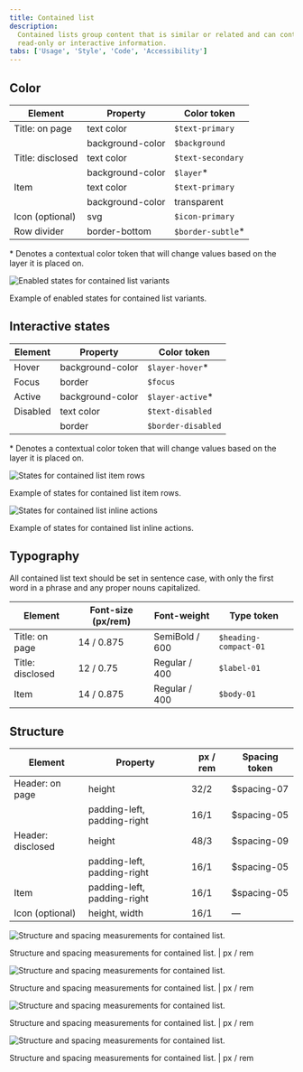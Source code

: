 ```yaml
---
title: Contained list
description:
  Contained lists group content that is similar or related and can contain
  read-only or interactive information.
tabs: ['Usage', 'Style', 'Code', 'Accessibility']
---
```


## Color

| Element          | Property         | Color token        |
| ---------------- | ---------------- | ------------------ |
| Title: on page   | text color       | `$text-primary`    |
|                  | background-color | `$background`      |
| Title: disclosed | text color       | `$text-secondary`  |
|                  | background-color | `$layer`\*         |
| Item             | text color       | `$text-primary`    |
|                  | background-color | transparent        |
| Icon (optional)  | svg              | `$icon-primary`    |
| Row divider      | border-bottom    | `$border-subtle`\* |

<Caption>
  * Denotes a contextual color token that will change values based on the layer
  it is placed on.
</Caption>

<Row>
<Column colLg={8}>

![Enabled states for contained list variants](images/contained-list-style-1.png)

</Column>
</Row>

<Caption>Example of enabled states for contained list variants.</Caption>

## Interactive states

| Element  | Property         | Color token        |
| -------- | ---------------- | ------------------ |
| Hover    | background-color | `$layer-hover`\*   |
| Focus    | border           | `$focus`           |
| Active   | background-color | `$layer-active`\*  |
| Disabled | text color       | `$text-disabled`   |
|          | border           | `$border-disabled` |

<Caption>
  * Denotes a contextual color token that will change values based on the layer
  it is placed on.
</Caption>

<Row>
<Column colLg={8}>

![States for contained list item rows](images/contained-list-style-2.png)

</Column>
</Row>

<Caption>Example of states for contained list item rows.</Caption>

<Row>
<Column colLg={8}>

![States for contained list inline actions](images/contained-list-style-3.png)

</Column>
</Row>

<Caption>Example of states for contained list inline actions.</Caption>

## Typography

All contained list text should be set in sentence case, with only the first word
in a phrase and any proper nouns capitalized.

| Element          | Font-size (px/rem) | Font-weight    | Type token            |
| ---------------- | ------------------ | -------------- | --------------------- |
| Title: on page   | 14 / 0.875         | SemiBold / 600 | `$heading-compact-01` |
| Title: disclosed | 12 / 0.75          | Regular / 400  | `$label-01`           |
| Item             | 14 / 0.875         | Regular / 400  | `$body-01`            |

## Structure

| Element           | Property                    | px / rem | Spacing token |
| ----------------- | --------------------------- | -------- | ------------- |
| Header: on page   | height                      | 32/2     | $spacing-07   |
|                   | padding-left, padding-right | 16/1     | $spacing-05   |
| Header: disclosed | height                      | 48/3     | $spacing-09   |
|                   | padding-left, padding-right | 16/1     | $spacing-05   |
| Item              | padding-left, padding-right | 16/1     | $spacing-05   |
| Icon (optional)   | height, width               | 16/1     | —             |

<div className="image--fixed">

![Structure and spacing measurements for contained list.](images/contained-list-style-4.png)

</div>

<Caption>
  Structure and spacing measurements for contained list. | px / rem
</Caption>

<div className="image--fixed">

![Structure and spacing measurements for contained list.](images/contained-list-style-5.png)

</div>

<Caption>
  Structure and spacing measurements for contained list. | px / rem
</Caption>

<div className="image--fixed">

![Structure and spacing measurements for contained list.](images/contained-list-style-6.png)

</div>

<Caption>
  Structure and spacing measurements for contained list. | px / rem
</Caption>

<div className="image--fixed">

![Structure and spacing measurements for contained list.](images/contained-list-style-7.png)

</div>

<Caption>
  Structure and spacing measurements for contained list. | px / rem
</Caption>
